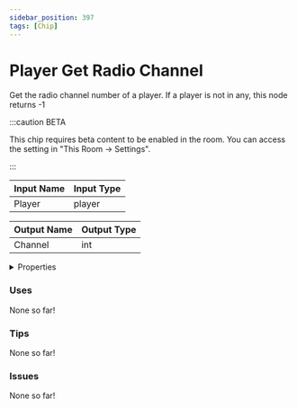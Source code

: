 ```yaml
---
sidebar_position: 397
tags: [Chip]
---
```


# Player Get Radio Channel

Get the radio channel number of a player. If a player is not in any, this node returns -1

:::caution BETA

This chip requires beta content to be enabled in the room. You can access the setting in "This Room -> Settings".

:::

| Input Name | Input Type |
|-----------|-----------|
| Player | player |

| Output Name | Output Type |
|-----------|-----------|
| Channel | int |


<details>
  <summary>Properties</summary>
  <div>
    <div>
    <table>
      <thead>
        <tr>
          <th>Is beta required?</th>
          <th>✅</th>
        </tr>
        <tr>
          <th>Is this chip a trolling risk?</th>
          <th>❌</th>
        </tr>
        <tr>
          <th>Chip UUPD</th>
          <th>be2f38d2-c6cb-4d9a-b74d-0a664c216a7b</th>
        </tr>
      </thead>
    </table>
    </div>
  </div>
</details>

### Uses

None so far!

### Tips

None so far!

### Issues

None so far!